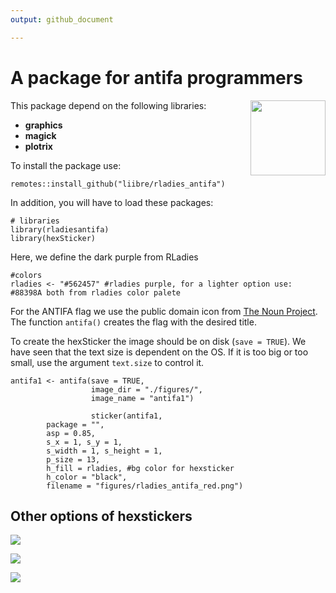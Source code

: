 ```yaml
---
output: github_document

---
```


# A package for antifa programmers 

<img src="https://raw.githubusercontent.com/liibre/rladies_antifa/master/vignettes/figures/rladies_antifa_red.png" align="right" alt="" width="120" />

This package depend on the following libraries:

- __graphics__
- __magick__
- __plotrix__

To install the package use:

```
remotes::install_github("liibre/rladies_antifa")
```

In addition, you will have to load these packages:

```
# libraries
library(rladiesantifa)
library(hexSticker)
```

Here, we define the dark purple from RLadies

```
#colors
rladies <- "#562457" #rladies purple, for a lighter option use: #88398A both from rladies color palete
```

For the ANTIFA flag we use the public domain icon from [The Noun Project](https://thenounproject.com/search/?q=antifa&i=1245689). The function `antifa()` creates the flag with the desired title.

To create the hexSticker the image should be on disk (`save = TRUE`). We have seen that the text size is dependent on the OS. If it is too big or too small, use the argument `text.size` to control it.

```
antifa1 <- antifa(save = TRUE, 
                  image_dir = "./figures/", 
                  image_name = "antifa1")
```

```
                  sticker(antifa1,
        package = "",
        asp = 0.85,
        s_x = 1, s_y = 1,
        s_width = 1, s_height = 1,
        p_size = 13,
        h_fill = rladies, #bg color for hexsticker
        h_color = "black",
        filename = "figures/rladies_antifa_red.png")
```

## Other options of hexstickers

![](vignettes/figures/rladies_antifa_red.png)

![](vignettes/figures/rladies_antifa_purple.png)

![](vignettes/figures/rladies_antifa_light_purple.png)
